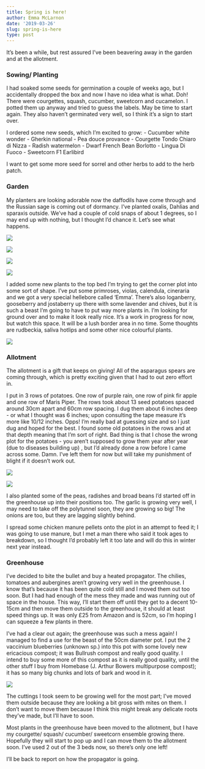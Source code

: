 ```yaml
---
title: Spring is here!
author: Emma McLarnon
date: '2019-03-26'
slug: spring-is-here
type: post
---
```

It's been a while, but rest assured I've been beavering away in the garden and at the allotment.

### Sowing/ Planting
I had soaked some seeds for germination a couple of weeks ago, but I accidentally dropped the box and now I have no idea what is what. Doh! There were courgettes, squash, cucumber, sweetcorn and cucamelon. I potted them up anyway and tried to guess the labels. May be time to start again. They also haven't germinated very well, so I think it's a sign to start over.

I ordered some new seeds, which I'm excited to grow:
- Cucumber white wonder
- Gherkin national
- Pea douce provance
- Courgette Tondo Chiaro di Nizza
- Radish watermelon
- Dwarf French Bean Borlotto - Lingua Di Fuoco 
- Sweetcorn F1 Earlibird 

I want to get some more seed for sorrel and other herbs to add to the herb patch.

### Garden
My planters are looking adorable now the daffodils have come through and the Russian sage is coming out of dormancy. I've planted oxalis, Dahlias and sparaxis outside.  We've had a couple of cold snaps of about 1 degrees, so I may end up with nothing, but I thought I'd chance it.  Let's see what happens.


![](/images/sp_3.jpg)




![](/images/sp_4.jpg)






![](/images/sp_5.jpg)





![](/images/sp_6.jpg)




I added some new plants to the top bed I'm trying to get the corner plot into some sort of shape. I've put some primroses, violas, calendula, cineraria and we got a very special hellebore called 'Emma'. There's also loganberry, gooseberry and jostaberry up there with some lavender and chives, but it is such a beast I'm going to have to put way more plants in. I'm looking for ground over and to make it look really nice. It's a work in progress for now, but watch this space. It will be a lush border area in no time. Some thoughts are rudbeckia, saliva hotlips and some other nice colourful plants. 



![](/images/sp_8.jpg)





### Allotment

The allotment is a gift that keeps on giving! All of the asparagus spears are coming through, which is pretty exciting given that I had to out zero effort in. 

I put in 3 rows of potatoes. One row of purple rain, one row of pink fir apple and one row of Maris Piper. The rows took about 13 seed potatoes spaced around 30cm apart and 60cm row spacing. I dug them about 6 inches deep - or what I thought was 6 inches; upon consulting the tape measure it's more like 10/12 inches. Opps! I'm really bad at guessing size and so I just dug and hoped for the best. I found some old potatoes in the rows and at that depth meaning that I'm sort of right. Bad thing is that I chose the wrong plot for the potatoes - you aren't supposed to grow them year after year (due to diseases building up) , but I'd already done a row before I came across some. Damn. I've left them for now but will take my punishment of blight if it doesn't work out. 



![](/images/sp_1.jpg)






![](/images/sp_2.jpg)


I also planted some of the peas, radishes and broad beans I'd  started off in the greenhouse up into their positions too.  The garlic is growing very well, I may need to take off the polytunnel soon, they are growing so big!  The onions are too, but they are lagging slightly behind.  

I spread some chicken manure pellets onto the plot in an attempt to feed it; I was going to use manure, but I met a man there who said it took ages to breakdown, so I thought I'd probably left it too late and will do this in winter next year instead. 

### Greenhouse

I've decided to bite the bullet and buy a heated propagator.  The chilies, tomatoes and aubergines aren't growing very well in the greenhouse.  I know that's because it has been quite cold still and I moved them out too soon.  But I had had enough of the mess they made and was running out of space in the house.  This way, I'll start them off until they get to a decent 10-15cm and then move them outside to the greenhouse, it should at least speed things up.  It was only £25 from Amazon and is 52cm, so I'm hoping I can squeeze a few plants in there.  

I've had a clear out again; the greenhouse was such a mess again!  I managed to find a use for the beast of the 50cm diameter pot.  I put the 2 vaccinium blueberries (unknown sp.) into this pot with some lovely new ericacious compost; it was Bullrush compost and really good quality.  I intend to buy some more of this compost as it is really good quality, until the other stuff I buy from Homebase (J. Arthur Bowers multipurpose compost); it has so many big chunks and lots of bark and wood in it. 





![](/images/sp_11.jpg)








The cuttings I took seem to be growing well for the most part; I've moved them outside because they are looking a bit gross with mites on them.  I don't want to move them because I think this might break any delicate roots they've made, but I'll have to soon. 

Most plants in the greenhouse have been moved to the allotment, but I have my courgette/ squash/ cucumber/ sweetcorn ensemble growing there.  Hopefully they will start to pop up and I can move them to the allotment soon.  I've used 2 out of the 3 beds now, so there's only one left!  

I'll be back to report on how the propagator is going. 

